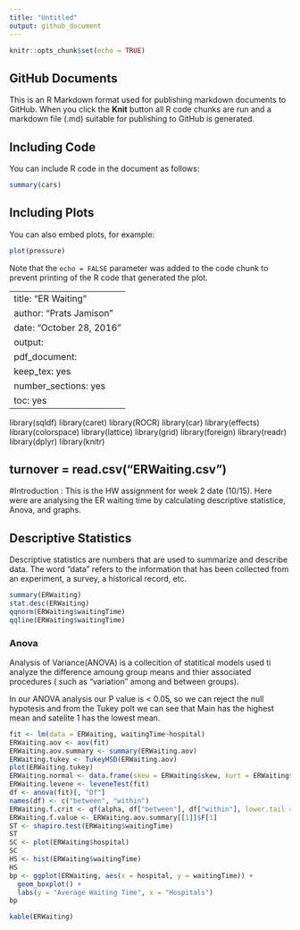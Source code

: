 ---
title: "Untitled"
output: github_document
---

```{r setup, include=FALSE}
knitr::opts_chunk$set(echo = TRUE)
```

## GitHub Documents

This is an R Markdown format used for publishing markdown documents to GitHub. When you click the **Knit** button all R code chunks are run and a markdown file (.md) suitable for publishing to GitHub is generated.

## Including Code

You can include R code in the document as follows:

```{r cars}
summary(cars)
```

## Including Plots

You can also embed plots, for example:

```{r pressure, echo=FALSE}
plot(pressure)
```

Note that the `echo = FALSE` parameter was added to the code chunk to prevent printing of the R code that generated the plot.

---
title: "ER Waiting"
author: "Prats Jamison"
date: "October 28, 2016"
output: 
  pdf_document: 
    keep_tex: yes
    number_sections: yes
    toc: yes
---

library(sqldf)
library(caret)
library(ROCR)
library(car)
library(effects)
library(colorspace)
library(lattice)
library(grid)
library(foreign)
library(readr)
library(dplyr)
library(knitr)


turnover = read.csv("ERWaiting.csv")
---

#Introduction : 
This is the HW assignment for week 2 date (10/15). Here were are analysing the ER waiting time by calculating descriptive statistice, Anova, and graphs.

## Descriptive Statistics
Descriptive statistics are numbers that are used to summarize and describe data. The word "data" refers to the information that has been collected from an experiment, a survey, a historical record, etc.

```{r, eval=FALSE}
summary(ERWaiting)
stat.desc(ERWaiting)
qqnorm(ERWaiting$waitingTime)
qqline(ERWaiting$waitingTime)
```
### Anova
Analysis of Variance(ANOVA) is a collecition of statitical models used ti analyze the difference amoung group means and thier associated procedures ( such as "variation" among and between groups). 

In our ANOVA analysis our P value is < 0.05, so we can reject the null hypotesis and from the Tukey polt we can see that Main has the highest mean and satelite 1 has the lowest mean. 


```{r}
fit <- lm(data = ERWaiting, waitingTime~hospital)
ERWaiting.aov <- aov(fit)
ERWaiting.aov.summary <- summary(ERWaiting.aov)
ERWaiting.tukey <- TukeyHSD(ERWaiting.aov)
plot(ERWaiting.tukey)
ERWaiting.normal <- data.frame(skew = ERWaiting$skew, kurt = ERWaiting$kurtosis)
ERWaiting.levene <- leveneTest(fit)
df <- anova(fit)[, "Df"]
names(df) <- c("between", "within")
ERWaiting.f.crit <- qf(alpha, df["between"], df["within"], lower.tail = FALSE)
ERWaiting.f.value <- ERWaiting.aov.summary[[1]]$F[1]
ST <- shapiro.test(ERWaiting$waitingTime)
ST
SC <- plot(ERWaiting$hospital)
SC
HS <- hist(ERWaiting$waitingTime)
HS
bp <- ggplot(ERWaiting, aes(x = hospital, y = waitingTime)) +
  geom_boxplot() + 
  labs(y = "Average Waiting Time", x = "Hospitals") 
bp
```

``` {r, echo=FALSE}
kable(ERWaiting)
```


